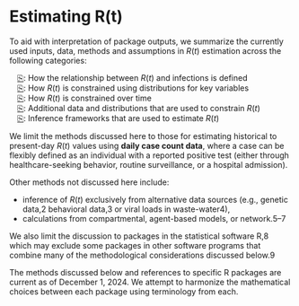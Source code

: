# Estimating R(t) {#sec-top .unnumbered}

To aid with interpretation of package outputs, we summarize the currently used inputs, data, methods and assumptions in $R(t)$ estimation across the following categories:

&emsp;[⎘](methods_introduction.qmd#sec-top): How the relationship between $R(t)$ and infections is defined <br>
&emsp;[⎘](methods_distributions.qmd#sec-top): How $R(t)$ is constrained using distributions for key variables<br>
&emsp;[⎘](methods_time.qmd#sec-top): How $R(t)$ is constrained over time<br>
&emsp;[⎘](methods_additionaldata.qmd#sec-top): Additional data and distributions that are used to constrain $R(t)$<br>
&emsp;[⎘](methods_inference.qmd#sec-top): Inference frameworks that are used to estimate $R(t)$<br>

We limit the methods discussed here to those for estimating historical to present-day $R(t)$ values using **daily case count data**, where a case can be flexibly defined as an individual with a reported positive test (either through healthcare-seeking behavior, routine surveillance, or a hospital admission). 

Other methods not discussed here include:

- inference of $R(t)$ exclusively from alternative data sources (e.g., genetic data,2 behavioral data,3 or viral loads in waste-water4), 
- calculations from compartmental, agent-based models, or network.5–7 

We also limit the discussion to packages in the statistical software R,8 which may exclude some packages in other software programs that combine many of the methodological considerations discussed below.9 

The methods discussed below and references to specific R packages are current as of December 1, 2024. We attempt to harmonize the mathematical choices between each package using terminology from each.


